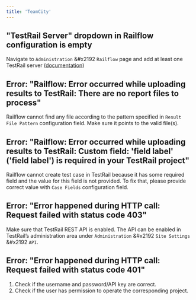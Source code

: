 ```yaml
---
title: 'TeamCity'
---
```


## "TestRail Server" dropdown in Railflow configuration is empty
Navigate to `Administration` &#x2192 `Railflow` page and add at least one TestRail server ([documentation](/cicd/teamcity#global-settings-configuration))

## Error: "Railflow: Error occurred while uploading results to TestRail: There are no report files to process"
Railflow cannot find any file according to the pattern specified in `Result File Pattern` configuration field. Make sure it points to the valid file(s).

## Error: "Railflow: Error occurred while uploading results to TestRail: Custom field: 'field label' ('field label') is required in your TestRail project"
Railflow cannot create test case in TestRail because it has some required field and the value for this field is not provided. To fix that, please provide correct value with `Case Fields` configuration field.

## Error: "Error happened during HTTP call: Request failed with status code 403"
Make sure that TestRail REST API is enabled. The API can be enabled in TestRail’s administration area under `Administration` &#x2192 `Site Settings` &#x2192 `API`.

<ImageZoom src="faq/question01.png" alt='How to solve Error: "Error happened during HTTP call: Request failed with status code 403"'/>

## Error: "Error happened during HTTP call: Request failed with status code 401"
1. Check if the username and password/API key are correct.
2. Check if the user has permission to operate the corresponding project.